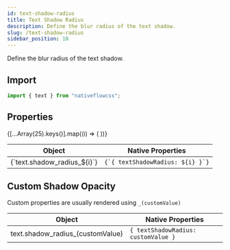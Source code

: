 ```yaml
---
id: text-shadow-radius
title: Text Shadow Radius
description: Define the blur radius of the text shadow.
slug: /text-shadow-radius
sidebar_position: 10
---
```



Define the blur radius of the text shadow.

## Import

```js title="src/screens/Component.js"
import { text } from "nativeflowcss";
```

## Properties

<div class="scrollable-box">
  <table>
    <thead>
      <tr>
        <th>Object</th>
        <th>Native Properties</th>
      </tr>
    </thead>
    <tbody>
      {[...Array(25).keys()].map((i) => (
        <React.Fragment key={i + 1}>
          <tr>
            <td>{`text.shadow_radius_${i}`}</td>
            <td>
              <code>{`{ textShadowRadius: ${i} }`}</code>
            </td>
          </tr>
        </React.Fragment>
      ))}
    </tbody>
  </table>
</div>

## Custom Shadow Opacity

Custom properties are usually rendered using `_(customValue)`

| Object                           | Native Properties                   |
| -------------------------------- | ----------------------------------- |
| text.shadow_radius_(customValue) | `{ textShadowRadius: customValue }` |
